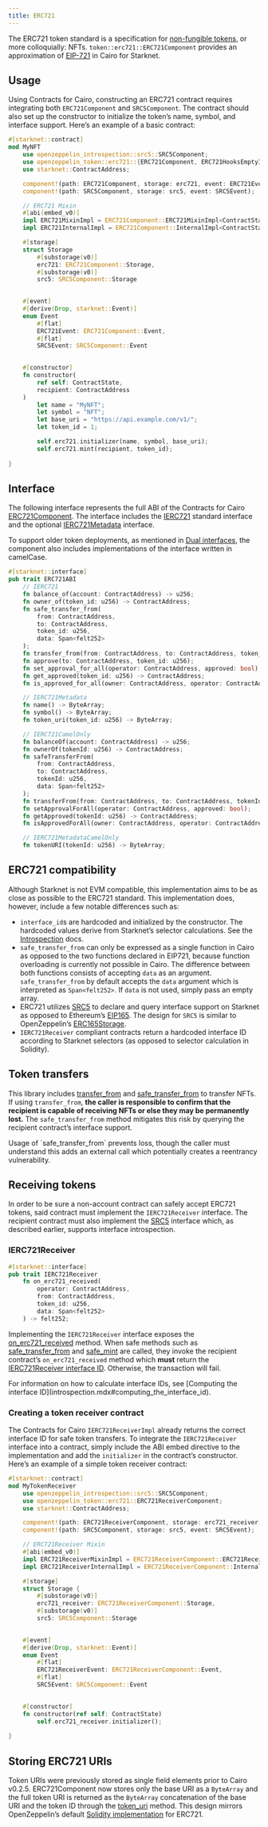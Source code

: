 ```yaml
---
title: ERC721
---
```


The ERC721 token standard is a specification for [non-fungible tokens](https://docs.openzeppelin.com/contracts/5.x/tokens#different-kinds-of-tokens), or more colloquially: NFTs.
`token::erc721::ERC721Component` provides an approximation of [EIP-721](https://eips.ethereum.org/EIPS/eip-721) in Cairo for Starknet.

## Usage

Using Contracts for Cairo, constructing an ERC721 contract requires integrating both `ERC721Component` and `SRC5Component`.
The contract should also set up the constructor to initialize the token’s name, symbol, and interface support.
Here’s an example of a basic contract:

```rust
#[starknet::contract]
mod MyNFT 
    use openzeppelin_introspection::src5::SRC5Component;
    use openzeppelin_token::erc721::{ERC721Component, ERC721HooksEmptyImpl;
    use starknet::ContractAddress;

    component!(path: ERC721Component, storage: erc721, event: ERC721Event);
    component!(path: SRC5Component, storage: src5, event: SRC5Event);

    // ERC721 Mixin
    #[abi(embed_v0)]
    impl ERC721MixinImpl = ERC721Component::ERC721MixinImpl<ContractState>;
    impl ERC721InternalImpl = ERC721Component::InternalImpl<ContractState>;

    #[storage]
    struct Storage 
        #[substorage(v0)]
        erc721: ERC721Component::Storage,
        #[substorage(v0)]
        src5: SRC5Component::Storage
    

    #[event]
    #[derive(Drop, starknet::Event)]
    enum Event 
        #[flat]
        ERC721Event: ERC721Component::Event,
        #[flat]
        SRC5Event: SRC5Component::Event
    

    #[constructor]
    fn constructor(
        ref self: ContractState,
        recipient: ContractAddress
    ) 
        let name = "MyNFT";
        let symbol = "NFT";
        let base_uri = "https://api.example.com/v1/";
        let token_id = 1;

        self.erc721.initializer(name, symbol, base_uri);
        self.erc721.mint(recipient, token_id);
    
}
```

## Interface

The following interface represents the full ABI of the Contracts for Cairo [ERC721Component](/api/erc721.mdx#ERC721Component).
The interface includes the [IERC721](/api/erc721.mdx#IERC721) standard interface and the optional [IERC721Metadata](/api/erc721.mdx#IERC721Metadata) interface.

To support older token deployments, as mentioned in [Dual interfaces](interfaces.mdx#dual_interfaces), the component also includes implementations of the interface written in camelCase.

```rust
#[starknet::interface]
pub trait ERC721ABI 
    // IERC721
    fn balance_of(account: ContractAddress) -> u256;
    fn owner_of(token_id: u256) -> ContractAddress;
    fn safe_transfer_from(
        from: ContractAddress,
        to: ContractAddress,
        token_id: u256,
        data: Span<felt252>
    );
    fn transfer_from(from: ContractAddress, to: ContractAddress, token_id: u256);
    fn approve(to: ContractAddress, token_id: u256);
    fn set_approval_for_all(operator: ContractAddress, approved: bool);
    fn get_approved(token_id: u256) -> ContractAddress;
    fn is_approved_for_all(owner: ContractAddress, operator: ContractAddress) -> bool;

    // IERC721Metadata
    fn name() -> ByteArray;
    fn symbol() -> ByteArray;
    fn token_uri(token_id: u256) -> ByteArray;

    // IERC721CamelOnly
    fn balanceOf(account: ContractAddress) -> u256;
    fn ownerOf(tokenId: u256) -> ContractAddress;
    fn safeTransferFrom(
        from: ContractAddress,
        to: ContractAddress,
        tokenId: u256,
        data: Span<felt252>
    );
    fn transferFrom(from: ContractAddress, to: ContractAddress, tokenId: u256);
    fn setApprovalForAll(operator: ContractAddress, approved: bool);
    fn getApproved(tokenId: u256) -> ContractAddress;
    fn isApprovedForAll(owner: ContractAddress, operator: ContractAddress) -> bool;

    // IERC721MetadataCamelOnly
    fn tokenURI(tokenId: u256) -> ByteArray;

```

## ERC721 compatibility

Although Starknet is not EVM compatible, this implementation aims to be as close as possible to the ERC721 standard.
This implementation does, however, include a few notable differences such as:

* ``interface_id``s are hardcoded and initialized by the constructor.
The hardcoded values derive from Starknet’s selector calculations.
See the [Introspection](introspection.mdx) docs.
* `safe_transfer_from` can only be expressed as a single function in Cairo as opposed to the two functions declared in EIP721, because function overloading is currently not possible in Cairo.
The difference between both functions consists of accepting `data` as an argument.
`safe_transfer_from` by default accepts the `data` argument which is interpreted as `Span<felt252>`.
If `data` is not used, simply pass an empty array.
* ERC721 utilizes [SRC5](introspection.mdx#src5) to declare and query interface support on Starknet as opposed to Ethereum’s [EIP165](https://eips.ethereum.org/EIPS/eip-165).
The design for `SRC5` is similar to OpenZeppelin’s [ERC165Storage](https://docs.openzeppelin.com/contracts/4.x/api/utils#ERC165Storage).
* `IERC721Receiver` compliant contracts return a hardcoded interface ID according to Starknet selectors (as opposed to selector calculation in Solidity).

## Token transfers

This library includes [transfer_from](api/erc721.mdx#IERC721-transfer_from) and [safe_transfer_from](api/erc721.mdx#IERC721-safe_transfer_from) to transfer NFTs.
If using `transfer_from`, **the caller is responsible to confirm that the recipient is capable of receiving NFTs or else they may be permanently lost.**
The `safe_transfer_from` method mitigates this risk by querying the recipient contract’s interface support.

<Callout type='warn'>
Usage of `safe_transfer_from` prevents loss, though the caller must understand this adds an external call which potentially creates a reentrancy vulnerability.
</Callout>

## Receiving tokens

In order to be sure a non-account contract can safely accept ERC721 tokens, said contract must implement the `IERC721Receiver` interface.
The recipient contract must also implement the [SRC5](introspection.mdx#src5) interface which, as described earlier, supports interface introspection.

### IERC721Receiver

```rust
#[starknet::interface]
pub trait IERC721Receiver 
    fn on_erc721_received(
        operator: ContractAddress,
        from: ContractAddress,
        token_id: u256,
        data: Span<felt252>
    ) -> felt252;

```

Implementing the `IERC721Receiver` interface exposes the [on_erc721_received](api/erc721.mdx#IERC721Receiver-on_erc721_received) method.
When safe methods such as [safe_transfer_from](api/erc721.mdx#IERC721-safe_transfer_from) and [safe_mint](api/erc721.mdx#ERC721-safe_mint) are called, they invoke the recipient contract’s `on_erc721_received` method which **must** return the [IERC721Receiver interface ID](/api/erc721.mdx#IERC721Receiver).
Otherwise, the transaction will fail.

<Callout>
For information on how to calculate interface IDs, see [Computing the interface ID](introspection.mdx#computing_the_interface_id).
</Callout>

### Creating a token receiver contract

The Contracts for Cairo `IERC721ReceiverImpl` already returns the correct interface ID for safe token transfers.
To integrate the `IERC721Receiver` interface into a contract, simply include the ABI embed directive to the implementation and add the `initializer` in the contract’s constructor.
Here’s an example of a simple token receiver contract:

```rust
#[starknet::contract]
mod MyTokenReceiver 
    use openzeppelin_introspection::src5::SRC5Component;
    use openzeppelin_token::erc721::ERC721ReceiverComponent;
    use starknet::ContractAddress;

    component!(path: ERC721ReceiverComponent, storage: erc721_receiver, event: ERC721ReceiverEvent);
    component!(path: SRC5Component, storage: src5, event: SRC5Event);

    // ERC721Receiver Mixin
    #[abi(embed_v0)]
    impl ERC721ReceiverMixinImpl = ERC721ReceiverComponent::ERC721ReceiverMixinImpl<ContractState>;
    impl ERC721ReceiverInternalImpl = ERC721ReceiverComponent::InternalImpl<ContractState>;

    #[storage]
    struct Storage {
        #[substorage(v0)]
        erc721_receiver: ERC721ReceiverComponent::Storage,
        #[substorage(v0)]
        src5: SRC5Component::Storage
    

    #[event]
    #[derive(Drop, starknet::Event)]
    enum Event 
        #[flat]
        ERC721ReceiverEvent: ERC721ReceiverComponent::Event,
        #[flat]
        SRC5Event: SRC5Component::Event
    

    #[constructor]
    fn constructor(ref self: ContractState) 
        self.erc721_receiver.initializer();
    
}
```

## Storing ERC721 URIs

Token URIs were previously stored as single field elements prior to Cairo v0.2.5.
ERC721Component now stores only the base URI as a `ByteArray` and the full token URI is returned as the `ByteArray` concatenation of the base URI and the token ID through the [token_uri](/api/erc721.mdx#IERC721Metadata-token_uri) method.
This design mirrors OpenZeppelin’s default [Solidity implementation](https://github.com/OpenZeppelin/openzeppelin-contracts/blob/932fddf69a699a9a80fd2396fd1a2ab91cdda123/contracts/token/ERC721/ERC721.sol#L85-L93) for ERC721.
